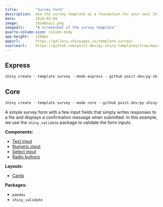 ```yaml
---
title:        "Survey form"
description:  Use the survey template as a foundation for your next Shiny app.
date:         2024-03-04
image:        thumbnail.png
imagealt:     "A screenshot of the survey template"
quarto-column-size: column-body
app-height:   1100px
appurl:       https://gallery.shinyapps.io/template-survey/
sourceurl:    https://github.com/posit-dev/py-shiny-templates/tree/main/survey
---
```


::: {.panel-tabset .shiny-mode-tabset  group="shiny-app-mode"}
## Express
``` python
shiny create --template survey --mode express --github posit-dev/py-shiny-templates
```
## Core
``` python
shiny create --template survey --mode core --github posit-dev/py-shiny-templates
```
:::


A simple survey form with a few input fields that simply writes responses to a file and displays a confirmation message when submitted.
In this example, we use the `shiny_validate` package to validate the form inputs.


:::: {.grid .tags}
::: {.g-col-6 .g-col-sm-4}

**Components:**

* [Text input](/components/inputs/select-single/index.qmd)
* [Numeric input](/components/inputs/numeric-input/index.qmd)
* [Select input](/components/inputs/select-single/index.qmd)
* [Radio buttons](/components/inputs/radio-buttons/index.qmd)

:::
::: {.g-col-6 .g-col-sm-4}

**Layouts:**

* [Cards](/layouts/panels-cards/index.qmd#content-divided-by-cards)

:::
::: {.g-col-6 .g-col-sm-4}

**Packages:**

* `pandas`
* `shiny_validate`

:::
::::
